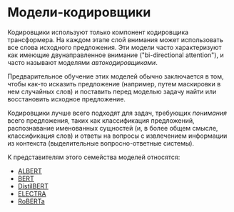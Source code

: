 # Модели-кодировщики

<CourseFloatingBanner
    chapter={1}
    classNames="absolute z-10 right-0 top-0"
/>

<Youtube id="MUqNwgPjJvQ" />

Кодировщики используют только компонент кодировщика трансформера. На каждом этапе слой внимания может использовать все слова исходного предложения. Эти модели часто характеризуют как имеющие двунаправленное внимание ("bi-directional attention"), и часто называют моделями *автокодировщиками*. 

Предварительное обучение этих моделей обычно заключается в том, чтобы как-то исказить предложение (например, путем маскировки в нем случайных слов) и поставить перед моделью задачу найти или восстановить исходное предложение.

Кодировщики лучше всего подходят для задач, требующих _понимания_ всего предложения, таких как классификация предложений, распознавание именованных сущностей (и, в более общем смысле, классификация слов) и ответы на вопросы с извлечением информации из контекста (выделительные вопросно-ответные системы).

К представителям этого семейства моделей относятся: 

- [ALBERT](https://huggingface.co/transformers/model_doc/albert.html)
- [BERT](https://huggingface.co/transformers/model_doc/bert.html)
- [DistilBERT](https://huggingface.co/transformers/model_doc/distilbert.html)
- [ELECTRA](https://huggingface.co/transformers/model_doc/electra.html)
- [RoBERTa](https://huggingface.co/transformers/model_doc/roberta.html)
